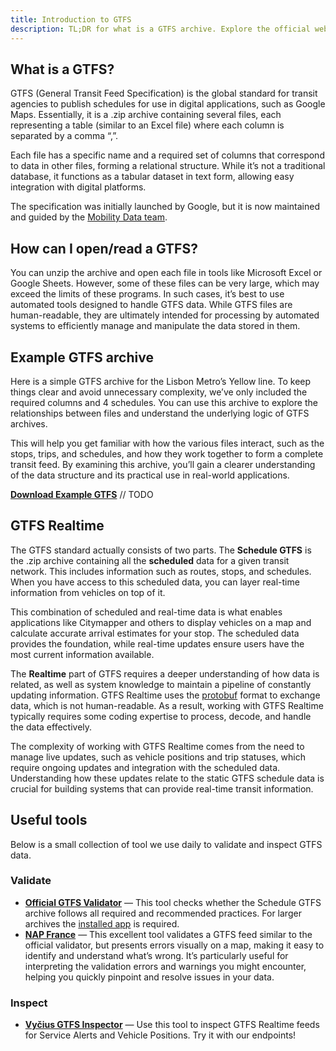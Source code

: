 ```yaml
---
title: Introduction to GTFS
description: TL;DR for what is a GTFS archive. Explore the official website to become an expert.
---
```


## What is a GTFS?

GTFS (General Transit Feed Specification) is the global standard for transit agencies to publish schedules for use in digital applications, such as Google Maps.
Essentially, it is a .zip archive containing several files, each representing a table (similar to an Excel file) where each column is separated by a comma “,”.

Each file has a specific name and a required set of columns that correspond to data in other files, forming a relational structure.
While it’s not a traditional database, it functions as a tabular dataset in text form, allowing easy integration with digital platforms.

The specification was initially launched by Google, but it is now maintained and guided by the [Mobility Data team](https://mobilitydata.org).


## How can I open/read a GTFS?

You can unzip the archive and open each file in tools like Microsoft Excel or Google Sheets. However, some of these files can be very large, which may exceed the limits of these programs.
In such cases, it’s best to use automated tools designed to handle GTFS data. While GTFS files are human-readable, they are ultimately intended for processing by automated systems
to efficiently manage and manipulate the data stored in them.


## Example GTFS archive

Here is a simple GTFS archive for the Lisbon Metro’s Yellow line. To keep things clear and avoid unnecessary complexity, we’ve only included the required columns and 4 schedules.
You can use this archive to explore the relationships between files and understand the underlying logic of GTFS archives.

This will help you get familiar with how the various files interact, such as the stops, trips, and schedules, and how they work together to form a complete transit feed.
By examining this archive, you’ll gain a clearer understanding of the data structure and its practical use in real-world applications.

[**Download Example GTFS**](#) // TODO


## GTFS Realtime

The GTFS standard actually consists of two parts. The **Schedule GTFS** is the .zip archive containing all the **scheduled** data for a given transit network.
This includes information such as routes, stops, and schedules. When you have access to this scheduled data, you can layer real-time information from vehicles on top of it.

This combination of scheduled and real-time data is what enables applications like Citymapper and others to display vehicles on a map and calculate accurate arrival estimates for your stop.
The scheduled data provides the foundation, while real-time updates ensure users have the most current information available.

The **Realtime** part of GTFS requires a deeper understanding of how data is related, as well as system knowledge to maintain a pipeline of constantly updating information.
GTFS Realtime uses the [protobuf](https://protobuf.dev) format to exchange data, which is not human-readable. As a result, working with GTFS Realtime typically requires
some coding expertise to process, decode, and handle the data effectively.

The complexity of working with GTFS Realtime comes from the need to manage live updates, such as vehicle positions and trip statuses, which require ongoing updates and integration with the scheduled data.
Understanding how these updates relate to the static GTFS schedule data is crucial for building systems that can provide real-time transit information.


## Useful tools

Below is a small collection of tool we use daily to validate and inspect GTFS data.

### Validate

- [**Official GTFS Validator**](https://gtfs-validator.mobilitydata.org) — This tool checks whether the Schedule GTFS archive follows all required and recommended practices. For larger archives the [installed app](https://github.com/MobilityData/gtfs-validator?tab=readme-ov-file#using-the-desktop-app) is required.
- [**NAP France**](https://transport.data.gouv.fr/validation) — This excellent tool validates a GTFS feed similar to the official validator, but presents errors visually on a map, making it easy to identify and understand what’s wrong. It’s particularly useful for interpreting the validation errors and warnings you might encounter, helping you quickly pinpoint and resolve issues in your data.


### Inspect

- [**Vyčius GTFS Inspector**](https://realtime.vycius.lt/) — Use this tool to inspect GTFS Realtime feeds for Service Alerts and Vehicle Positions. Try it with our endpoints!